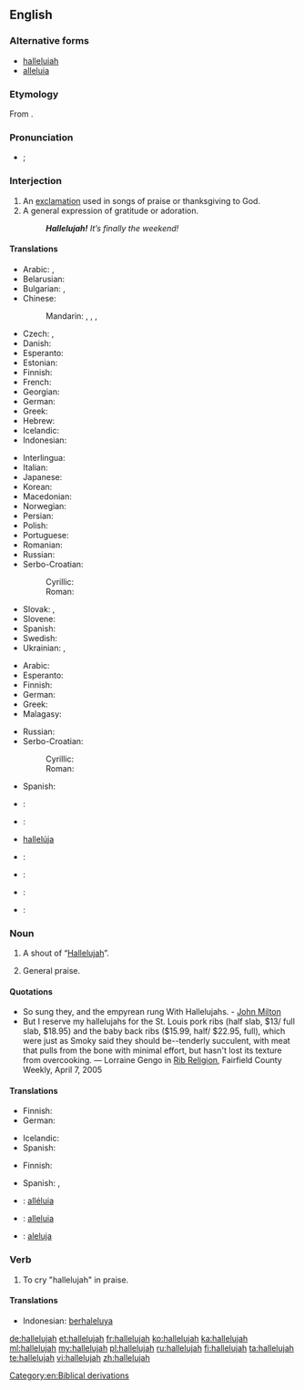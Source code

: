 ==English==

===Alternative forms===
* [[halleluiah]]<!--I don't know this one...--><!-- It's older, I think, and more phonetic --dmh -->
* [[alleluia]]

===Etymology===
From {{etyl|he|en}} {{term|הללויה|sc=Hebr||Praise {{l|en|Jah}}!|lang=he}}.

===Pronunciation===
* {{a|UK}} {{IPA|/ˌhælɪˈluːjə/}}; {{X-SAMPA|/%h{l.I"lu:.j@/}}

===Interjection===
{{en-interj}}

# An [[exclamation]] used in songs of praise or thanksgiving to God.
# A general expression of gratitude or adoration.
#: '''''Hallelujah!''' It’s finally the weekend!''

====Translations====
{{trans-top|exclamation to praise God}}
* Arabic: {{t-|ar|الحمد لله|tr=al-ḥamdu lillāh|sc=Arab}}, {{t-|ar|هللويا|tr=halilūyā|sc=Arab}}
* Belarusian: {{t-|be|алілуя|tr=alilúja|sc=Cyrl}}
* Bulgarian: {{t-|bg|алелуя|tr=alelúja|sc=Cyrl}}, {{t+|bg|алилуя|tr=alilúja|sc=Cyrl}}
* Chinese:
*: Mandarin: {{t|cmn|哈利路亞|sc=Hani}}, {{t|cmn|哈利路亚|tr=hālìlùyà|sc=Hani}}, {{t|cmn|阿利路亞|sc=Hani}}, {{t|cmn|阿利路亚|tr=ālìlùyà|sc=Hani}}
* Czech: {{t-|cs|aleluja}}, {{t-|cs|halejuja}}
* Danish: {{t-|da|halleluja|c}}
* Esperanto: {{t+|eo|haleluja}}
* Estonian: {{t-|et|halleluuja}}
* Finnish: {{t+|fi|halleluja}}
* French: {{t+|fr|alléluia}}
* Georgian: {{t-|ka|ალილუია|tr=aliluia|sc=Geor}}
* German: {{t+|de|halleluja}}
* Greek: {{t+|el|αλληλούια|tr=alliloúia|sc=Grek}}
* Hebrew: {{t+|he|הללויה|tr=hallelúyah|sc=Hebr}}
* Icelandic: {{t-|is|hallelúja}}
* Indonesian: {{t+|id|haleluya}}
{{trans-mid}}
* Interlingua: {{t-|ia|alleluia}}
* Italian: {{t+|it|alleluia}}
* Japanese: {{t-|ja|ハレルヤ|tr=hareruya|sc=Jpan}}
* Korean: {{t-|ko|할렐루야|tr=hallelluya|sc=Kore}}
* Macedonian: {{t-|mk|алелуја|tr=alelúja|sc=Cyrl}}
* Norwegian: {{t-|no|halleluja}}
* Persian: {{t-|fa|هله‌لویا|tr=hale-luyâ|sc=fa-Arab}}
* Polish: {{t+|pl|alleluja}}
* Portuguese: {{t-|pt|aleluia}}
* Romanian: {{t-|ro|aleluia}}
* Russian: {{t+|ru|аллилуйя|tr=allilújja}}
* Serbo-Croatian:
*: Cyrillic: {{t-|sh|алелуја}}
*: Roman: {{t-|sh|aleluja}}
* Slovak: {{t+|sk|aleluja}}, {{t-|sk|halejuja}}
* Slovene: {{t-|sl|aleluja}}
* Spanish: {{t+|es|aleluya|f}}
* Swedish: {{t+|sv|halleluja}}
* Ukrainian: {{t-|uk|алілуя|tr=alilúja|sc=Cyrl}}, {{t+|uk|алилуя|tr=alylúja|sc=Cyrl}}
{{trans-bottom}}

{{trans-top|general exclamation of gratitude}}
* Arabic: {{t-|ar|الحمد لله|tr=al-ḥamdu lillāh|sc=Arab}}
* Esperanto: {{t+|eo|haleluja}}
* Finnish: {{t+|fi|halleluja}}
* German: {{t+|de|Gott sei Dank}}
* Greek: {{t+|el|αλληλούια|tr=allilúia|sc=Grek}}
* Malagasy: {{t+|mg|aleloia}}
{{trans-mid}}
* Russian: {{t-|ru|слава богу|tr=sláva bógu|sc=Cyrl}}
* Serbo-Croatian:
*: Cyrillic: {{t-|sh|алелуја}}
*: Roman: {{t-|sh|aleluja}}
* Spanish: {{t+|es|aleluya|f}}
{{trans-bottom}}

{{checktrans-top}}
* {{ttbc|fr}}: {{t+|fr|alléluia}}
* {{ttbc|he}}: {{t+|he|הללויה|tr=hallelúyah|sc=Hebr}}
* {{ttbc|is}} [[hallelúja]]
* {{ttbc|ia}}: {{t-|ia|alleluia}}
{{trans-mid}}
* {{ttbc|pt}}: {{t-|pt|aleluia}}
* {{ttbc|sk}}: {{t+|sk|aleluja}}
* {{ttbc|es}}: {{t+|es|aleluya|f}}
{{trans-bottom}}

===Noun===
{{en-noun}}

# A shout of “[[#Interjection|Hallelujah]]”.
# {{context|in the plural|lang=en}} General praise.

====Quotations====
* So sung they, and the empyrean rung With Hallelujahs. - [[w:John Milton|John Milton]]
* But I reserve my hallelujahs for the St. Louis pork ribs (half slab, $13/ full slab, $18.95) and the baby back ribs ($15.99, half/ $22.95, full), which were just as Smoky said they should be--tenderly succulent, with meat that pulls from the bone with minimal effort, but hasn't lost its texture from overcooking. &mdash; Lorraine Gengo in [http://www.fairfieldweekly.com/gbase/Dining/content?oid=oid:106817 Rib Religion], Fairfield County Weekly, April 7, 2005

====Translations====
{{trans-top|shout of Hallelujah}}
* Finnish: {{t+|fi|halleluja}}
* German: {{t+|de|Halleluja|n}}
{{trans-mid}}
* Icelandic: {{t-|is|hallelúja|n}}
* Spanish: {{t+|es|aleluya|m}}
{{trans-bottom}}

{{trans-top|general praise}}
* Finnish: {{t+|fi|ylistys}}
{{trans-mid}}
* Spanish: {{t+|es|felicitación|f}},  {{t+|es|congratulación|f}}
{{trans-bottom}}

{{checktrans-top}}
* {{ttbc|fr}}: [[alléluia]]
* {{ttbc|ia}}: [[alleluia#Interlingua|alleluia]]
{{trans-mid}}
* {{ttbc|sk}}: [[aleluja]]
{{trans-bottom}}

===Verb===
{{en-verb}}

# {{context|intransitive|lang=en}} To cry "hallelujah" in praise.

====Translations====
{{trans-top|to cry "Hallelujah"}}
* Indonesian: [[berhaleluya]]
{{trans-mid}}
{{trans-bottom}}

[[Category:en:Biblical derivations]]

[[de:hallelujah]]
[[et:hallelujah]]
[[fr:hallelujah]]
[[ko:hallelujah]]
[[ka:hallelujah]]
[[ml:hallelujah]]
[[my:hallelujah]]
[[pl:hallelujah]]
[[ru:hallelujah]]
[[fi:hallelujah]]
[[ta:hallelujah]]
[[te:hallelujah]]
[[vi:hallelujah]]
[[zh:hallelujah]]